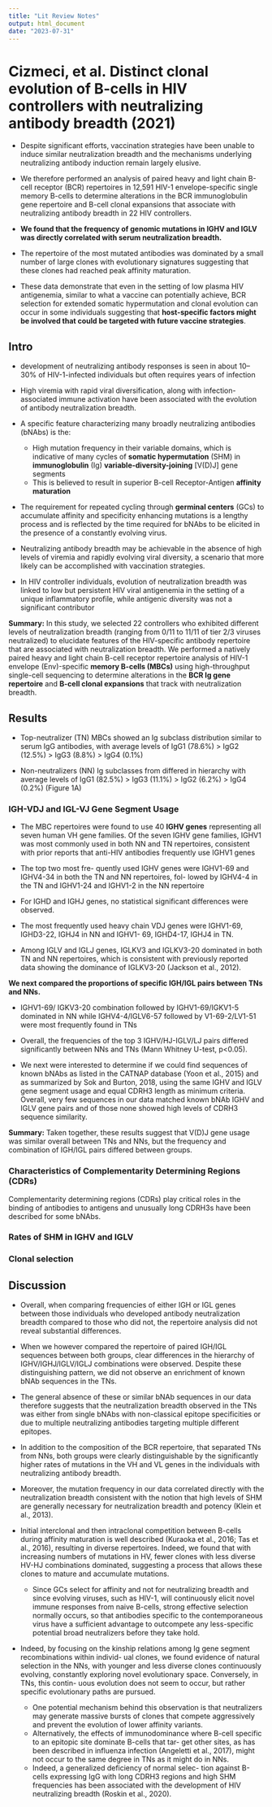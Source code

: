 ```yaml
---
title: "Lit Review Notes"
output: html_document
date: "2023-07-31"
---
```


# Cizmeci, et al. Distinct clonal evolution of B-cells in HIV controllers with neutralizing antibody breadth (2021) 

* Despite significant efforts, vaccination strategies have been unable to induce similar neutralization breadth and the mechanisms underlying neutralizing antibody induction remain largely elusive.

* We therefore performed an analysis of paired heavy and light chain B-cell receptor (BCR) repertoires in 12,591 HIV-1 envelope-specific single memory B-cells to determine alterations in the BCR immunoglobulin gene repertoire and B-cell clonal expansions that associate with neutralizing antibody breadth in 22 HIV controllers.

* **We found that the frequency of genomic mutations in IGHV and IGLV was directly correlated with serum neutralization breadth.**

* The repertoire of the most mutated antibodies was dominated by a small number of large clones with evolutionary signatures suggesting that these clones had reached peak affinity maturation.

* These data demonstrate that even in the setting of low plasma HIV antigenemia, similar to what a vaccine can potentially achieve, BCR selection for extended somatic hypermutation and clonal evolution can occur in some individuals suggesting that **host-specific factors might be involved that could be targeted with future vaccine strategies**.

## Intro

* development of neutralizing antibody responses is seen in about 10–30% of HIV-1-infected individuals but often requires years of infection

* High viremia with rapid viral diversification, along with infection-associated immune activation have been associated with the evolution of antibody neutralization breadth.

* A specific feature characterizing many broadly neutralizing antibodies (bNAbs) is the:
  * High mutation frequency in their variable domains, which is indicative of many cycles of **somatic hypermutation** (SHM) in **immunoglobulin** (Ig) **variable-diversity-joining** [V(D)J] gene segments
  * This is believed to result in superior B-cell Receptor-Antigen **affinity maturation**

* The requirement for repeated cycling through **germinal centers** (GCs) to accumulate affinity and specificity enhancing mutations is a lengthy process and is reflected by the time required for bNAbs to be elicited in the presence of a constantly evolving virus.

* Neutralizing antibody breadth may be achievable in the absence of high levels of viremia and rapidly evolving viral diversity, a scenario that more likely can be accomplished with vaccination strategies.

* In HIV controller individuals, evolution of neutralization breadth was linked to low but persistent HIV viral antigenemia in the setting of a unique inflammatory profile, while antigenic diversity was not a significant contributor

**Summary:** In this study, we selected 22 controllers who exhibited different levels of neutralization breadth (ranging from 0/11 to 11/11 of tier 2/3 viruses neutralized) to elucidate features of the HIV-specific antibody repertoire that are associated with neutralization breadth. We performed a natively paired heavy and light chain B-cell receptor repertoire analysis of HIV-1 envelope (Env)-specific **memory B-cells (MBCs)** using high-throughput single-cell sequencing to determine alterations in the **BCR Ig gene repertoire** and **B-cell clonal expansions** that track with neutralization breadth.

## Results

* Top-neutralizer (TN) MBCs showed an Ig subclass distribution similar to serum IgG antibodies, with average levels of IgG1 (78.6%) > IgG2 (12.5%) > IgG3 (8.8%) > IgG4 (0.1%) 

* Non-neutralizers (NN) Ig subclasses from differed in hierarchy with average levels of IgG1 (82.5%) > IgG3 (11.1%) > IgG2 (6.2%) > IgG4 (0.2%) (Figure 1A)

### IGH-VDJ and IGL-VJ Gene Segment Usage

* The MBC repertoires were found to use 40 **IGHV genes** representing all seven human VH gene families. Of the seven IGHV gene families, IGHV1 was most commonly used in both NN and TN repertoires, consistent with prior reports that anti-HIV antibodies frequently use IGHV1 genes

* The top two most fre- quently used IGHV genes were IGHV1-69 and IGHV4-34 in both the TN and NN repertoires, fol- lowed by IGHV4-4 in the TN and IGHV1-24 and IGHV1-2 in the NN repertoire

* For IGHD and IGHJ genes, no statistical significant differences were observed. 

* The most frequently used heavy chain VDJ genes were IGHV1-69, IGHD3-22, IGHJ4 in NN and IGHV1- 69, IGHD4-17, IGHJ4 in TN.

* Among IGLV and IGLJ genes, IGLKV3 and IGLKV3-20 dominated in both TN and NN repertoires, which is consistent with previously reported data showing the dominance of IGLKV3-20 (Jackson et al., 2012).

**We next compared the proportions of specific IGH/IGL pairs between TNs and NNs.**

* IGHV1-69/ IGKV3-20 combination followed by IGHV1-69/IGKV1-5 dominated in NN while IGHV4-4/IGLV6-57 followed by V1-69-2/LV1-51 were most frequently found in TNs

* Overall, the frequencies of the top 3 IGHV/HJ-IGLV/LJ pairs differed significantly between NNs and TNs (Mann Whitney U-test, p<0.05).

* We next were interested to determine if we could find sequences of known bNAbs as listed in the CATNAP database (Yoon et al., 2015) and as summarized by Sok and Burton, 2018, using the same IGHV and IGLV gene segment usage and equal CDRH3 length as minimum criteria. Overall, very few sequences in our data matched known bNAb IGHV and IGLV gene pairs and of those none showed high levels of CDRH3 sequence similarity.

**Summary:** Taken together, these results suggest that V(D)J gene usage was similar overall between TNs and NNs, but the frequency and combination of IGH/IGL pairs differed between groups.

### Characteristics of Complementarity Determining Regions (CDRs)

Complementarity determining regions (CDRs) play critical roles in the binding of antibodies to antigens and unusually long CDRH3s have been described for some bNAbs.

### Rates of SHM in IGHV and IGLV

### Clonal selection

## Discussion

* Overall, when comparing frequencies of either IGH or IGL genes between those individuals who developed antibody neutralization breadth compared to those who did not, the repertoire analysis did not reveal substantial differences.

* When we however compared the repertoire of paired IGH/IGL sequences between both groups, clear differences in the hierarchy of IGHV/IGHJ/IGLV/IGLJ combinations were observed. Despite these distinguishing pattern, we did not observe an enrichment of known bNAb sequences in the TNs. 

* The general absence of these or similar bNAb sequences in our data therefore suggests that the neutralization breadth observed in the TNs was either from single bNAbs with non-classical epitope specificities or due to multiple neutralizing antibodies targeting multiple different epitopes.

* In addition to the composition of the BCR repertoire, that separated TNs from NNs, both groups were clearly distinguishable by the significantly higher rates of mutations in the VH and VL genes in the individuals with neutralizing antibody breadth.

* Moreover, the mutation frequency in our data correlated directly with the neutralization breadth consistent with the notion that high levels of SHM are generally necessary for neutralization breadth and potency (Klein et al., 2013).

* Initial interclonal and then intraclonal competition between B-cells during affinity maturation is well described (Kuraoka et al., 2016; Tas et al., 2016), resulting in diverse repertoires. Indeed, we found that with increasing numbers of mutations in HV, fewer clones with less diverse HV-HJ combinations dominated, suggesting a process that allows these clones to mature and accumulate mutations.
  * Since GCs select for affinity and not for neutralizing breadth and since evolving viruses, such as HIV-1, will continuously elicit novel immune responses from naive B-cells, strong effective selection normally occurs, so that antibodies specific to the contemporaneous virus have a sufficient advantage to outcompete any less-specific potential broad neutralizers before they take hold.

* Indeed, by focusing on the kinship relations among Ig gene segment recombinations within individ- ual clones, we found evidence of natural selection in the NNs, with younger and less diverse clones continuously evolving, constantly exploring novel evolutionary space. Conversely, in TNs, this contin- uous evolution does not seem to occur, but rather specific evolutionary paths are pursued.
  * One potential mechanism behind this observation is that neutralizers may generate massive bursts of clones that compete aggressively and prevent the evolution of lower affinity variants.
  * Alternatively, the effects of immunodominance where B-cell specific to an epitopic site dominate B-cells that tar- get other sites, as has been described in influenza infection (Angeletti et al., 2017), might not occur to the same degree in TNs as it might do in NNs.
  * Indeed, a generalized deficiency of normal selec- tion against B-cells expressing IgG with long CDRH3 regions and high SHM frequencies has been associated with the development of HIV neutralizing breadth (Roskin et al., 2020).

